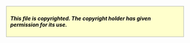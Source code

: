 <div class="boilerplate" id="c-fairuse" style="width:90%; margin:0 auto; padding:10px; border:1px solid #A8ACA8; background:#FFFFCC; color:#000;">
'''''This file is copyrighted. The copyright holder has given permission for its use.'''''
</div><noinclude>
{{documentation}}</noinclude>